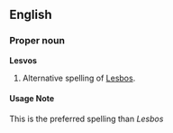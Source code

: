 ==English==
===Proper noun===
'''Lesvos'''

#Alternative spelling of [[Lesbos]].
====Usage Note====
This is the preferred spelling than ''Lesbos''